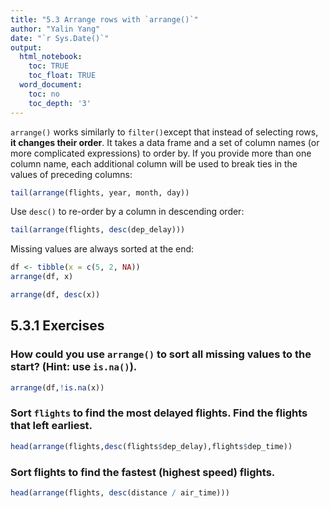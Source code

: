 ```yaml
---
title: "5.3 Arrange rows with `arrange()`"
author: "Yalin Yang"
date: "`r Sys.Date()`"
output:
  html_notebook:
    toc: TRUE
    toc_float: TRUE
  word_document:
    toc: no
    toc_depth: '3'
---
```


`arrange()` works similarly to `filter() `except that instead of selecting rows, **it changes their order**. It takes a data frame and a set of column names (or more complicated expressions) to order by. If you provide more than one column name, each additional column will be used to break ties in the values of preceding columns:

```r
tail(arrange(flights, year, month, day))
```

Use `desc()` to re-order by a column in descending order:

```r
tail(arrange(flights, desc(dep_delay)))
```
Missing values are always sorted at the end:

```r
df <- tibble(x = c(5, 2, NA))
arrange(df, x)
```

```r
arrange(df, desc(x))
```

## 5.3.1 Exercises

### How could you use `arrange()` to sort all missing values to the start? (Hint: use `is.na()`).

```r
arrange(df,!is.na(x))
```

### Sort `flights` to find the most delayed flights. Find the flights that left earliest.

```r
head(arrange(flights,desc(flights$dep_delay),flights$dep_time))
```

### Sort flights to find the fastest (highest speed) flights.

```r
head(arrange(flights, desc(distance / air_time)))
```



